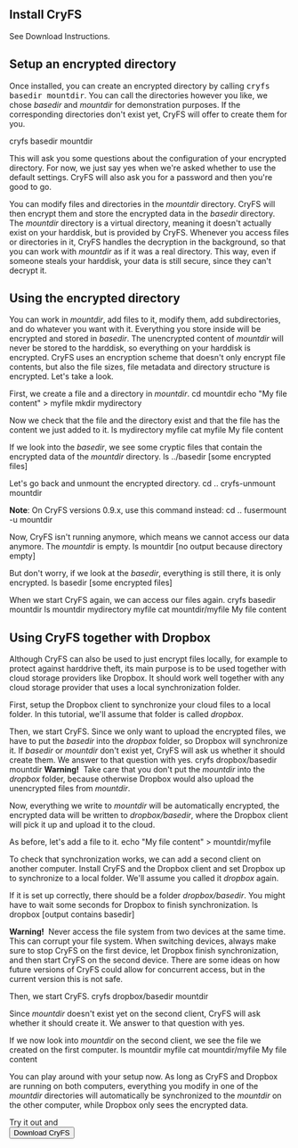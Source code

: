 
<MetaTags
    title="CryFS: Tutorial"
    url="https://www.cryfs.org/tutorial"
    type="article"
    description="A quick and easy introduction into the basic usage of CryFS. CryFS encrypts your Dropbox and protects you against hackers and data leaks. It also works well together with other cloud providers."
/>

<Layout>
<AlternatingSections start_index={1}>
<ContentHeaderSection title="Tutorial" subtitle="CryFS is very easy to use. Let us show you how." />

<section>
<Container>

## Install CryFS
See <Link href="/#download">Download Instructions</Link>.

</Container>
</section>

<section>
<Container>

## Setup an encrypted directory
Once installed, you can create an encrypted directory by calling <kbd>cryfs basedir mountdir</kbd>.
You can call the directories however you like, we chose <var>basedir</var> and <var>mountdir</var> for demonstration purposes.
If the corresponding directories don't exist yet, CryFS will offer to create them for you.

<Console>
    <ConsoleCommand>cryfs basedir mountdir</ConsoleCommand>
</Console>

This will ask you some questions about the configuration of your encrypted directory.
For now, we just say yes when we're asked whether to use the default settings.
CryFS will also ask you for a password and then you're good to go.
 
You can modify files and directories in the <var>mountdir</var> directory.
CryFS will then encrypt them and store the encrypted data in the <var>basedir</var> directory.
The <var>mountdir</var> directory is a virtual directory, meaning it doesn't actually exist on your harddisk,
but is provided by CryFS.
Whenever you access files or directories in it, CryFS handles the decryption in the background, so that you can work with <var>mountdir</var> as if it was a real directory.
This way, even if someone steals your harddisk, your data is still secure, since they can't decrypt it.

</Container>
</section>
<section>
<Container>

## Using the encrypted directory
You can work in <var>mountdir</var>, add files to it, modify them, add subdirectories, and do whatever you want with it.
Everything you store inside will be encrypted and stored in <var>basedir</var>.
The unencrypted content of <var>mountdir</var> will never be stored to the harddisk, so everything on your harddisk is encrypted.
CryFS uses an encryption scheme that doesn't only encrypt file contents, but also the file sizes, file metadata and directory structure is encrypted.
Let's take a look.

First, we create a file and a directory in <var>mountdir</var>.
<Console>
    <ConsoleCommand>cd mountdir</ConsoleCommand>
    <ConsoleCommand>echo "My file content" &gt; myfile</ConsoleCommand>
    <ConsoleCommand>mkdir mydirectory</ConsoleCommand>
</Console>

Now we check that the file and the directory exist and that the file has the content we just added to it.
<Console>
    <ConsoleCommand>ls</ConsoleCommand>
    <ConsoleOutput>mydirectory myfile</ConsoleOutput>
    <ConsoleCommand>cat myfile</ConsoleCommand>
    <ConsoleOutput>My file content</ConsoleOutput>
</Console>

If we look into the <var>basedir</var>, we see some cryptic files that contain the encrypted data of the <var>mountdir</var> directory.
<Console>
    <ConsoleCommand>ls ../basedir</ConsoleCommand>
    <ConsoleOutput>[some encrypted files]</ConsoleOutput>
</Console>

Let's go back and unmount the encrypted directory.
<Console>
    <ConsoleCommand>cd ..</ConsoleCommand>
    <ConsoleCommand>cryfs-unmount mountdir</ConsoleCommand>
</Console>

<Alert color="info">

**Note**: On CryFS versions 0.9.x, use this command instead:
<Console>
    <ConsoleCommand>cd ..</ConsoleCommand>
    <ConsoleCommand>fusermount -u mountdir</ConsoleCommand>
</Console>

</Alert>

Now, CryFS isn't running anymore, which means we cannot access our data anymore. The <var>mountdir</var> is empty.
<Console>
    <ConsoleCommand>ls mountdir</ConsoleCommand>
    <ConsoleOutput>[no output because directory empty]</ConsoleOutput>
</Console>

But don't worry, if we look at the <var>basedir</var>, everything is still there, it is only encrypted.
<Console>
    <ConsoleCommand>ls basedir</ConsoleCommand>
    <ConsoleOutput>[some encrypted files]</ConsoleOutput>
</Console>

When we start CryFS again, we can access our files again.
<Console>
    <ConsoleCommand>cryfs basedir mountdir</ConsoleCommand>
    <ConsoleCommand>ls mountdir</ConsoleCommand>
    <ConsoleOutput>mydirectory myfile</ConsoleOutput>
    <ConsoleCommand>cat mountdir/myfile</ConsoleCommand>
    <ConsoleOutput>My file content</ConsoleOutput>
</Console>

</Container>
</section>
<section>
<Container>

## Using CryFS together with Dropbox
Although CryFS can also be used to just encrypt files locally, for example to protect against harddrive theft,
its main purpose is to be used together with cloud storage providers like Dropbox.
It should work well together with any cloud storage provider that uses a local synchronization folder.

First, setup the Dropbox client to synchronize your cloud files to a local folder.
In this tutorial, we'll assume that folder is called <var>dropbox</var>.

Then, we start CryFS.
Since we only want to upload the encrypted files, we have to put the <var>basedir</var> into the <var>dropbox</var> folder,
so Dropbox will synchronize it.
If <var>basedir</var> or <var>mountdir</var> don't exist yet, CryFS will ask us whether it should create them.
We answer to that question with yes.
<Console>
    <ConsoleCommand>cryfs dropbox/basedir mountdir</ConsoleCommand>
</Console>
<Alert color="warning">
<b>Warning!</b>&nbsp;
Take care that you don't put the <var>mountdir</var> into the <var>dropbox</var> folder,
because otherwise Dropbox would also upload the unencrypted files from <var>mountdir</var>.
</Alert>

Now, everything we write to <var>mountdir</var> will be automatically encrypted,
the encrypted data will be written to <var>dropbox/basedir</var>, where the Dropbox client will pick it up
and upload it to the cloud.

As before, let's add a file to it.
<Console>
    <ConsoleCommand>echo "My file content" &gt; mountdir/myfile</ConsoleCommand>
</Console>

To check that synchronization works, we can add a second client on another computer.
Install CryFS and the Dropbox client and set Dropbox up to synchronize to a local folder.
We'll assume you called it <var>dropbox</var> again.

If it is set up correctly, there should be a folder <var>dropbox/basedir</var>.
You might have to wait some seconds for Dropbox to finish synchronization.
<Console>
    <ConsoleCommand>ls dropbox</ConsoleCommand>
    <ConsoleOutput>[output contains basedir]</ConsoleOutput>
</Console>

<Alert color="warning">
<b>Warning!</b>&nbsp;
Never access the file system from two devices at the same time. This can corrupt your file system.
When switching devices, always make sure to stop CryFS on the first device, let Dropbox finish
synchronization, and then start CryFS on the second device. There are some ideas on how future versions
of CryFS could allow for concurrent access, but in the current version this is not safe.
</Alert>

Then, we start CryFS.
<Console>
    <ConsoleCommand>cryfs dropbox/basedir mountdir</ConsoleCommand>
</Console>

Since <var>mountdir</var> doesn't exist yet on the second client, CryFS will ask whether it should create it.
We answer to that question with yes.

If we now look into <var>mountdir</var> on the second client, we see the file we created on the first computer.
<Console>
    <ConsoleCommand>ls mountdir</ConsoleCommand>
    <ConsoleOutput>myfile</ConsoleOutput>
    <ConsoleCommand>cat mountdir/myfile</ConsoleCommand>
    <ConsoleOutput>My file content</ConsoleOutput>
</Console>

You can play around with your setup now. As long as CryFS and Dropbox are running on both computers,
everything you modify in one of the <var>mountdir</var> directories will automatically be synchronized to
the <var>mountdir</var> on the other computer, while Dropbox only sees the encrypted data.

</Container>
</section>
<section>
<Container>
    <Row>
        <Col style={{marginTop: '20px'}} md={{size: 8, offset: 2}}>
            <Card body style={{ backgroundColor: '#f5f5f5', borderColor: '#e3e3e3' }}>
                <div className="text-center">
                    <div className="lead">
                        Try it out and
                    </div>
                    <Link legacyBehavior passHref href="/#download"><Button color="primary" size="lg">Download CryFS</Button></Link>
                </div>
            </Card>
        </Col>
    </Row>
</Container>
</section>

</AlternatingSections>
</Layout>
